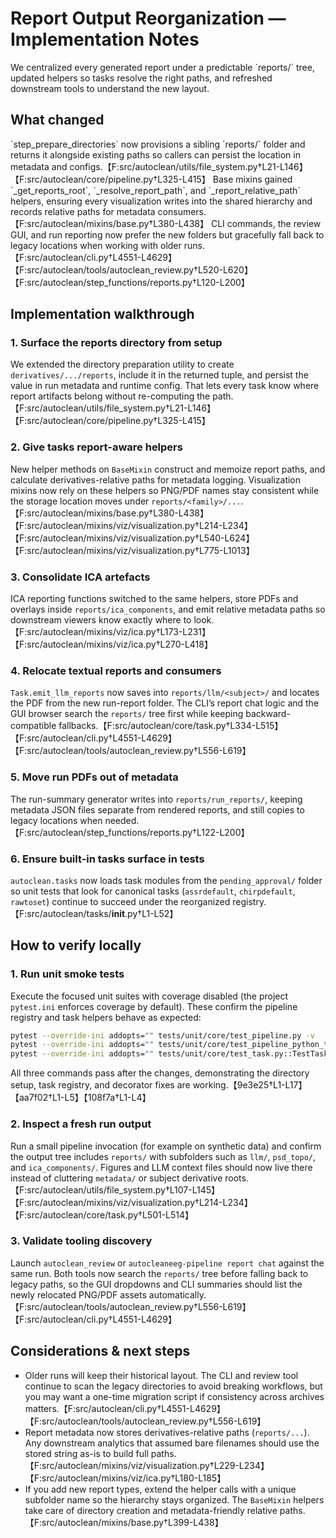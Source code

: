 
# Report Output Reorganization — Implementation Notes

<Callout>
We centralized every generated report under a predictable `reports/` tree, updated helpers so tasks resolve the right paths, and refreshed downstream tools to understand the new layout.
</Callout>

## What changed

<Cards>
  <Cards.Card title="Dedicated reports root" icon="📁">
    `step_prepare_directories` now provisions a sibling `reports/` folder and returns it alongside existing paths so callers can persist the location in metadata and configs.【F:src/autoclean/utils/file_system.py†L21-L146】【F:src/autoclean/core/pipeline.py†L325-L415】
  </Cards.Card>
  <Cards.Card title="Mixin helpers" icon="🧰">
    Base mixins gained `_get_reports_root`, `_resolve_report_path`, and `_report_relative_path` helpers, ensuring every visualization writes into the shared hierarchy and records relative paths for metadata consumers.【F:src/autoclean/mixins/base.py†L380-L438】
  </Cards.Card>
  <Cards.Card title="Tooling awareness" icon="🛠️">
    CLI commands, the review GUI, and run reporting now prefer the new folders but gracefully fall back to legacy locations when working with older runs.【F:src/autoclean/cli.py†L4551-L4629】【F:src/autoclean/tools/autoclean_review.py†L520-L620】【F:src/autoclean/step_functions/reports.py†L120-L200】
  </Cards.Card>
</Cards>

## Implementation walkthrough

<Steps>

### 1. Surface the reports directory from setup
We extended the directory preparation utility to create `derivatives/.../reports`, include it in the returned tuple, and persist the value in run metadata and runtime config. That lets every task know where report artifacts belong without re-computing the path.【F:src/autoclean/utils/file_system.py†L21-L146】【F:src/autoclean/core/pipeline.py†L325-L415】

### 2. Give tasks report-aware helpers
New helper methods on `BaseMixin` construct and memoize report paths, and calculate derivatives-relative paths for metadata logging. Visualization mixins now rely on these helpers so PNG/PDF names stay consistent while the storage location moves under `reports/<family>/...`.【F:src/autoclean/mixins/base.py†L380-L438】【F:src/autoclean/mixins/viz/visualization.py†L214-L234】【F:src/autoclean/mixins/viz/visualization.py†L540-L624】【F:src/autoclean/mixins/viz/visualization.py†L775-L1013】

### 3. Consolidate ICA artefacts
ICA reporting functions switched to the same helpers, store PDFs and overlays inside `reports/ica_components`, and emit relative metadata paths so downstream viewers know exactly where to look.【F:src/autoclean/mixins/viz/ica.py†L173-L231】【F:src/autoclean/mixins/viz/ica.py†L270-L418】

### 4. Relocate textual reports and consumers
`Task.emit_llm_reports` now saves into `reports/llm/<subject>/` and locates the PDF from the new run-report folder. The CLI’s report chat logic and the GUI browser search the `reports/` tree first while keeping backward-compatible fallbacks.【F:src/autoclean/core/task.py†L334-L515】【F:src/autoclean/cli.py†L4551-L4629】【F:src/autoclean/tools/autoclean_review.py†L556-L619】

### 5. Move run PDFs out of metadata
The run-summary generator writes into `reports/run_reports/`, keeping metadata JSON files separate from rendered reports, and still copies to legacy locations when needed.【F:src/autoclean/step_functions/reports.py†L122-L200】

### 6. Ensure built-in tasks surface in tests
`autoclean.tasks` now loads task modules from the `pending_approval/` folder so unit tests that look for canonical tasks (`assrdefault`, `chirpdefault`, `rawtoset`) continue to succeed under the reorganized registry.【F:src/autoclean/tasks/__init__.py†L1-L52】

</Steps>

## How to verify locally

<Steps>

### 1. Run unit smoke tests
Execute the focused unit suites with coverage disabled (the project `pytest.ini` enforces coverage by default). These confirm the pipeline registry and task helpers behave as expected:

```bash
pytest --override-ini addopts="" tests/unit/core/test_pipeline.py -v
pytest --override-ini addopts="" tests/unit/core/test_pipeline_python_tasks.py::TestPipelinePythonTasks::test_session_task_registry_initialization -v
pytest --override-ini addopts="" tests/unit/core/test_task.py::TestTaskConceptual::test_task_design_patterns -v
```
All three commands pass after the changes, demonstrating the directory setup, task registry, and decorator fixes are working.【9e3e25†L1-L17】【aa7f02†L1-L5】【108f7a†L1-L4】

### 2. Inspect a fresh run output
Run a small pipeline invocation (for example on synthetic data) and confirm the output tree includes `reports/` with subfolders such as `llm/`, `psd_topo/`, and `ica_components/`. Figures and LLM context files should now live there instead of cluttering `metadata/` or subject derivative roots.【F:src/autoclean/utils/file_system.py†L107-L145】【F:src/autoclean/mixins/viz/visualization.py†L214-L234】【F:src/autoclean/core/task.py†L501-L514】

### 3. Validate tooling discovery
Launch `autoclean_review` or `autocleaneeg-pipeline report chat` against the same run. Both tools now search the `reports/` tree before falling back to legacy paths, so the GUI dropdowns and CLI summaries should list the newly relocated PNG/PDF assets automatically.【F:src/autoclean/tools/autoclean_review.py†L556-L619】【F:src/autoclean/cli.py†L4551-L4629】

</Steps>

## Considerations & next steps

- Older runs will keep their historical layout. The CLI and review tool continue to scan the legacy directories to avoid breaking workflows, but you may want a one-time migration script if consistency across archives matters.【F:src/autoclean/cli.py†L4551-L4629】【F:src/autoclean/tools/autoclean_review.py†L556-L619】
- Report metadata now stores derivatives-relative paths (`reports/...`). Any downstream analytics that assumed bare filenames should use the stored string as-is to build full paths.【F:src/autoclean/mixins/viz/visualization.py†L229-L234】【F:src/autoclean/mixins/viz/ica.py†L180-L185】
- If you add new report types, extend the helper calls with a unique subfolder name so the hierarchy stays organized. The `BaseMixin` helpers take care of directory creation and metadata-friendly relative paths.【F:src/autoclean/mixins/base.py†L399-L438】

</Steps>
